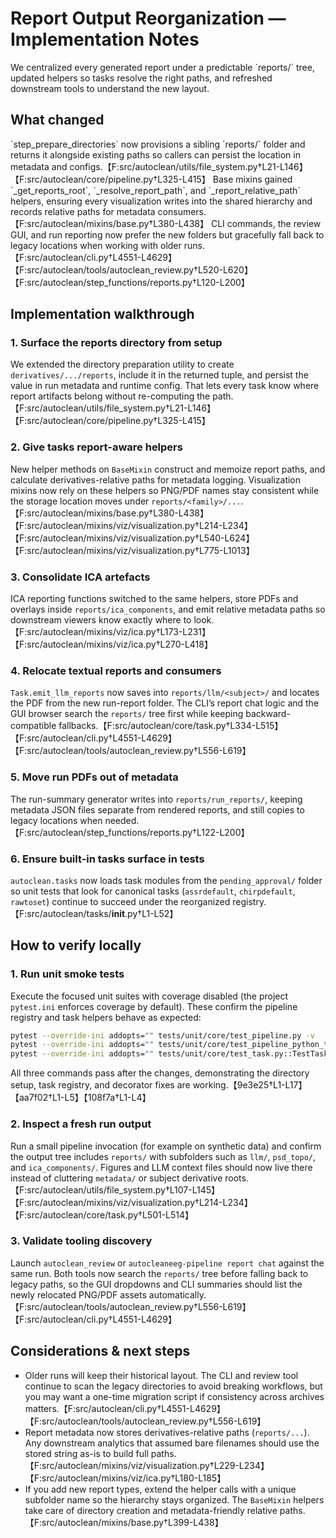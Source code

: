 
# Report Output Reorganization — Implementation Notes

<Callout>
We centralized every generated report under a predictable `reports/` tree, updated helpers so tasks resolve the right paths, and refreshed downstream tools to understand the new layout.
</Callout>

## What changed

<Cards>
  <Cards.Card title="Dedicated reports root" icon="📁">
    `step_prepare_directories` now provisions a sibling `reports/` folder and returns it alongside existing paths so callers can persist the location in metadata and configs.【F:src/autoclean/utils/file_system.py†L21-L146】【F:src/autoclean/core/pipeline.py†L325-L415】
  </Cards.Card>
  <Cards.Card title="Mixin helpers" icon="🧰">
    Base mixins gained `_get_reports_root`, `_resolve_report_path`, and `_report_relative_path` helpers, ensuring every visualization writes into the shared hierarchy and records relative paths for metadata consumers.【F:src/autoclean/mixins/base.py†L380-L438】
  </Cards.Card>
  <Cards.Card title="Tooling awareness" icon="🛠️">
    CLI commands, the review GUI, and run reporting now prefer the new folders but gracefully fall back to legacy locations when working with older runs.【F:src/autoclean/cli.py†L4551-L4629】【F:src/autoclean/tools/autoclean_review.py†L520-L620】【F:src/autoclean/step_functions/reports.py†L120-L200】
  </Cards.Card>
</Cards>

## Implementation walkthrough

<Steps>

### 1. Surface the reports directory from setup
We extended the directory preparation utility to create `derivatives/.../reports`, include it in the returned tuple, and persist the value in run metadata and runtime config. That lets every task know where report artifacts belong without re-computing the path.【F:src/autoclean/utils/file_system.py†L21-L146】【F:src/autoclean/core/pipeline.py†L325-L415】

### 2. Give tasks report-aware helpers
New helper methods on `BaseMixin` construct and memoize report paths, and calculate derivatives-relative paths for metadata logging. Visualization mixins now rely on these helpers so PNG/PDF names stay consistent while the storage location moves under `reports/<family>/...`.【F:src/autoclean/mixins/base.py†L380-L438】【F:src/autoclean/mixins/viz/visualization.py†L214-L234】【F:src/autoclean/mixins/viz/visualization.py†L540-L624】【F:src/autoclean/mixins/viz/visualization.py†L775-L1013】

### 3. Consolidate ICA artefacts
ICA reporting functions switched to the same helpers, store PDFs and overlays inside `reports/ica_components`, and emit relative metadata paths so downstream viewers know exactly where to look.【F:src/autoclean/mixins/viz/ica.py†L173-L231】【F:src/autoclean/mixins/viz/ica.py†L270-L418】

### 4. Relocate textual reports and consumers
`Task.emit_llm_reports` now saves into `reports/llm/<subject>/` and locates the PDF from the new run-report folder. The CLI’s report chat logic and the GUI browser search the `reports/` tree first while keeping backward-compatible fallbacks.【F:src/autoclean/core/task.py†L334-L515】【F:src/autoclean/cli.py†L4551-L4629】【F:src/autoclean/tools/autoclean_review.py†L556-L619】

### 5. Move run PDFs out of metadata
The run-summary generator writes into `reports/run_reports/`, keeping metadata JSON files separate from rendered reports, and still copies to legacy locations when needed.【F:src/autoclean/step_functions/reports.py†L122-L200】

### 6. Ensure built-in tasks surface in tests
`autoclean.tasks` now loads task modules from the `pending_approval/` folder so unit tests that look for canonical tasks (`assrdefault`, `chirpdefault`, `rawtoset`) continue to succeed under the reorganized registry.【F:src/autoclean/tasks/__init__.py†L1-L52】

</Steps>

## How to verify locally

<Steps>

### 1. Run unit smoke tests
Execute the focused unit suites with coverage disabled (the project `pytest.ini` enforces coverage by default). These confirm the pipeline registry and task helpers behave as expected:

```bash
pytest --override-ini addopts="" tests/unit/core/test_pipeline.py -v
pytest --override-ini addopts="" tests/unit/core/test_pipeline_python_tasks.py::TestPipelinePythonTasks::test_session_task_registry_initialization -v
pytest --override-ini addopts="" tests/unit/core/test_task.py::TestTaskConceptual::test_task_design_patterns -v
```
All three commands pass after the changes, demonstrating the directory setup, task registry, and decorator fixes are working.【9e3e25†L1-L17】【aa7f02†L1-L5】【108f7a†L1-L4】

### 2. Inspect a fresh run output
Run a small pipeline invocation (for example on synthetic data) and confirm the output tree includes `reports/` with subfolders such as `llm/`, `psd_topo/`, and `ica_components/`. Figures and LLM context files should now live there instead of cluttering `metadata/` or subject derivative roots.【F:src/autoclean/utils/file_system.py†L107-L145】【F:src/autoclean/mixins/viz/visualization.py†L214-L234】【F:src/autoclean/core/task.py†L501-L514】

### 3. Validate tooling discovery
Launch `autoclean_review` or `autocleaneeg-pipeline report chat` against the same run. Both tools now search the `reports/` tree before falling back to legacy paths, so the GUI dropdowns and CLI summaries should list the newly relocated PNG/PDF assets automatically.【F:src/autoclean/tools/autoclean_review.py†L556-L619】【F:src/autoclean/cli.py†L4551-L4629】

</Steps>

## Considerations & next steps

- Older runs will keep their historical layout. The CLI and review tool continue to scan the legacy directories to avoid breaking workflows, but you may want a one-time migration script if consistency across archives matters.【F:src/autoclean/cli.py†L4551-L4629】【F:src/autoclean/tools/autoclean_review.py†L556-L619】
- Report metadata now stores derivatives-relative paths (`reports/...`). Any downstream analytics that assumed bare filenames should use the stored string as-is to build full paths.【F:src/autoclean/mixins/viz/visualization.py†L229-L234】【F:src/autoclean/mixins/viz/ica.py†L180-L185】
- If you add new report types, extend the helper calls with a unique subfolder name so the hierarchy stays organized. The `BaseMixin` helpers take care of directory creation and metadata-friendly relative paths.【F:src/autoclean/mixins/base.py†L399-L438】

</Steps>
